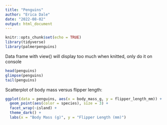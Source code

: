 ```yaml
---
title: "Penguins"
author: "Erica Dale"
date: "2022-08-02"
output: html_document
---
```


```r
knitr::opts_chunk$set(echo = TRUE)
library(tidyverse)
library(palmerpenguins)
```


Data frame with view() will display too much when knitted, only do it on console
```r
head(penguins)
glimpse(penguins)
tail(penguins)

```

Scatterplot of body mass versus flipper length:

```r
ggplot(data = penguins, aes(x = body_mass_g, y = flipper_length_mm)) +
  geom_point(aes(color = species), size = 3) +
  facet_wrap(~island) +
  theme_dark() +
  labs(x = "Body Mass (g)", y = "Flipper Length (mm)")
```


